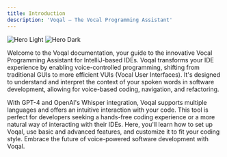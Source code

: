 ```yaml
---
title: Introduction
description: 'Voqal — The Vocal Programming Assistant'
---
```


<img
    className="block dark:hidden"
    src="/images/bring_your_own_ai.svg"
    alt="Hero Light"
/>
<img
    className="hidden dark:block"
    src="/images/bring_your_own_ai.svg"
    alt="Hero Dark"
/>

Welcome to the Voqal documentation, your guide to the innovative Vocal Programming Assistant for IntelliJ-based IDEs.
Voqal transforms your IDE experience by enabling voice-controlled programming, shifting from traditional GUIs to more efficient VUIs (Vocal User Interfaces).
It's designed to understand and interpret the context of your spoken words in software development, allowing for voice-based coding, navigation, and refactoring.

With GPT-4 and OpenAI's Whisper integration, Voqal supports multiple languages and offers an intuitive interaction with your code.
This tool is perfect for developers seeking a hands-free coding experience or a more natural way of interacting with their IDEs.
Here, you'll learn how to set up Voqal, use basic and advanced features, and customize it to fit your coding style.
Embrace the future of voice-powered software development with Voqal.
